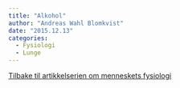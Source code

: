 ```yaml
---
title: "Alkohol"
author: "Andreas Wahl Blomkvist"
date: "2015.12.13"
categories: 
  - Fysiologi
  - Lunge
---
```


[Tilbake til artikkelserien om menneskets fysiologi](../../fysiologi.html)
